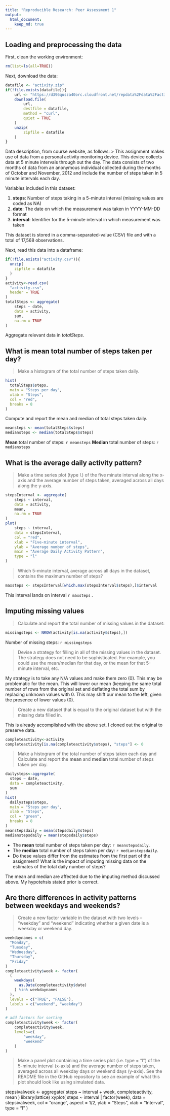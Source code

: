 ```yaml
---
title: "Reproducible Research: Peer Assessment 1"
output: 
  html_document:
    keep_md: true
---
```



## Loading and preprocessing the data
First, clean the working environment:
```r
rm(list=ls(all=TRUE))
```
Next, download the data:
```r
datafile <- "activity.zip"
if(!file.exists(datafile)){
	url <- "https://d396qusza40orc.cloudfront.net/repdata%2Fdata%2Factivity.zip"
	download.file(
		url,
		destfile = datafile,
		method = "curl",
		quiet = TRUE
	)
	unzip(
		zipfile = datafile
	)
}
```
Data description, from course website, as follows:
> This assignment makes use of data from a personal activity monitoring device. This device collects data at 5 minute intervals through out the day. The data consists of two months of data from an anonymous individual collected during the months of October and November, 2012 and include the number of steps taken in 5 minute intervals each day.

Variables included in this dataset:

1. **steps**: Number of steps taking in a 5-minute interval (missing values are coded as NA)
2. **date**: The date on which the measurement was taken in YYYY-MM-DD format
3. **interval**: Identifier for the 5-minute interval in which measurement was taken

This dataset is stored in a comma-separated-value (CSV) file and with a total of 17,568 observations.

Next, read this data into a dataframe:

```r
if(!file.exists("activity.csv")){
  unzip(
    zipfile = datafile
  )
}
activity<-read.csv(
  "activity.csv",
  header = TRUE
)
totalSteps <- aggregate(
	steps ~ date,
	data = activity,
	sum,
	na.rm = TRUE
)
```

Aggregate relevant data in *totalSteps*.

## What is mean total number of steps taken per day?

> Make a histogram of the total number of steps taken daily.

```r
hist(
  totalSteps$steps,
  main = "Steps per day",
  xlab = "Steps",
  col = "red",
  breaks = 8
)
```

Compute and report the mean and median of total steps taken daily.
```r
meansteps <- mean(totalSteps$steps)
mediansteps <- median(totalSteps$steps)
```

**Mean** total number of steps: `r meansteps`
**Median** total number of steps: `r mediansteps`

## What is the average daily activity pattern?

> Make a time series plot (type `l`) of the five minute interval along the x-axis and the average number of steps taken, averaged across all days along the y-axis.

```r
stepsInterval <- aggregate(
	steps ~ interval,
	data = activity,
	mean,
	na.rm = TRUE
)
plot(
	steps ~ interval,
	data = stepsInterval,
	col = "red",
	xlab = "Five-minute interval",
	ylab = "Average number of steps",
	main = "Average Daily Activity Pattern",
	type = "l"
)
```

> Which 5-minute interval, average across all days in the dataset, contains the maximum number of steps?

```r
maxsteps <- stepsInterval[which.max(stepsInterval$steps),]$interval
```

This interval lands on interval `r maxsteps` .

## Imputing missing values

> Calculate and report the total number of missing values in the dataset:

```r
missingsteps <- NROW(activity[is.na(activity$steps),])
```

Number of missing steps: `r missingsteps`

> Devise a strategy for filling in all of the missing values in the dataset. The strategy does not need to be sophisticated. For example, you could use the mean/median for that day, or the mean for that 5-minute interval, etc.

My strategy is to take any N/A values and make them zero (0).
This may be problematic for the mean. This will lower our mean (keeping the same total number of rows from the original set and deflating the total sum by replacing unknown values with 0.
This may shift our mean to the left, given the presence of lower values (0).

> Create a new dataset that is equal to the original dataset but with the missing data filled in.

This is already accomplished with the above set. I cloned out the original to preserve data.

```r
completeactivity<-activity
completeactivity[is.na(completeactivity$steps), "steps"] <- 0

```

> Make a histogram of the total number of steps taken each day and Calculate and report the **mean** and **median** total number of steps taken per day.
```r
dailysteps<-aggregate(
  steps ~ date,
  data = completeactivity,
  sum
)
hist(
  dailysteps$steps,
  main = "Steps per day",
  xlab = "Steps",
  col = "green",
  breaks = 8
) 
meanstepsdaily = mean(stepsdaily$steps)
medianstepsdaily = mean(stepsdaily$steps)
```

* The **mean** total number of steps taken per day: `r meanstepsdaily`.
* The **median** total number of steps taken per day: `r medianstepsdaily`.
* Do these values differ from the estimates from the first part of the assignment? What is the impact of imputing missing data on the estimates of the total daily number of steps?

The mean and median are affected due to the imputing method discussed above. My hypotehsis stated prior is correct.

## Are there differences in activity patterns between weekdays and weekends?

> Create a new factor variable in the dataset with two levels – “weekday” and “weekend” indicating whether a given date is a weekday or weekend day.

```r
weekdaynames = c(
  "Monday",
  "Tuesday",
  "Wednesday",
  "Thursday",
  "Friday"
)
completeactivity$week <- factor(
  (
    weekdays(
      as.Date(completeactivity$date)
    ) %in% weekdaynames
  ),
  levels = c("TRUE", "FALSE"),
  labels = c("weekend", "weekday")
)

# add factors for sorting
completeactivity$week <- factor(
	completeactivity$week,
	levels=c(
		"weekday",
		"weekend"
	)
)
```

> Make a panel plot containing a time series plot (i.e. type = "l") of the 5-minute interval (x-axis) and the average number of steps taken, averaged across all weekday days or weekend days (y-axis). See the README file in the GitHub repository to see an example of what this plot should look like using simulated data.

stepsivalweek <- aggregate(
	steps ~ interval + week,
	completeactivity,
	mean
)
library(lattice)
xyplot(
	steps ~ interval | factor(week),
	data = stepsivalweek,
	col = "orange",
	aspect = 1/2,
	ylab = "Steps",
	xlab = "Interval",
	type = "l"
)
